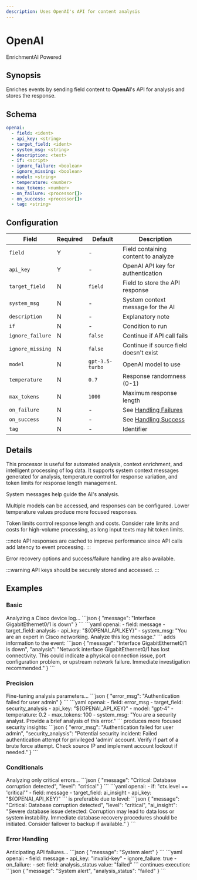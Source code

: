 ```yaml
---
description: Uses OpenAI's API for content analysis
---
```


# OpenAI

<span className="theme-doc-version-badge badge badge--primary">Enrichment</span><span className="theme-doc-version-badge badge badge--secondary">AI Powered</span>

## Synopsis

Enriches events by sending field content to **OpenAI**'s API for analysis and stores the response.

## Schema

```yaml {2-5}
openai:
  - field: <ident>
  - api_key: <string>
  - target_field: <ident>
  - system_msg: <string>
  - description: <text>
  - if: <script>
  - ignore_failure: <boolean>
  - ignore_missing: <boolean>
  - model: <string>
  - temperature: <number>
  - max_tokens: <number>
  - on_failure: <processor[]>
  - on_success: <processor[]>
  - tag: <string>
```

## Configuration

|Field|Required|Default|Description|
|---|---|---|---|
|`field`|Y|-|Field containing content to analyze|
|`api_key`|Y|-|OpenAI API key for authentication|
|`target_field`|N|`field`|Field to store the API response|
|`system_msg`|N|-|System context message for the AI|
|`description`|N|-|Explanatory note|
|`if`|N|-|Condition to run|
|`ignore_failure`|N|`false`|Continue if API call fails|
|`ignore_missing`|N|`false`|Continue if source field doesn't exist|
|`model`|N|`gpt-3.5-turbo`|OpenAI model to use|
|`temperature`|N|`0.7`|Response randomness (0-1)|
|`max_tokens`|N|`1000`|Maximum response length|
|`on_failure`|N|-|See [Handling Failures](../handling-failures.mdx)|
|`on_success`|N|-|See [Handling Success](../handling-success.mdx)|
|`tag`|N|-|Identifier|

## Details

This processor is useful for automated analysis, context enrichment, and intelligent processing of log data. It supports system context messages generated for analysis, temperature control for response variation, and token limits for response length management.

System messages help guide the AI's analysis.

Multiple models can be accessed, and responses can be configured. Lower temperature values produce more focused responses.

Token limits control response length and costs. Consider rate limits and costs for high-volume processing, as long input texts may hit token limits.

:::note
API responses are cached to improve performance since API calls add latency to event processing.
:::

Error recovery options and success/failure handing are also available.

:::warning
API keys should be securely stored and accessed.
:::

## Examples

### Basic

<ExampleGrid>
  <CommentCol>
    Analyzing a Cisco device log...
  </CommentCol>
  <CodeCol>
    ```json
    {
      "message": "Interface GigabitEthernet0/1 is down"
    }
    ```
    ```yaml
    openai:
      - field: message
      - target_field: analysis
      - api_key: "${OPENAI_API_KEY}"
      - system_msg: "You are an expert in Cisco networking. Analyze this log message."
    ```
  </CodeCol>
  <CommentCol>
    adds information to the event:
  </CommentCol>
  <CodeCol>
    ```json
    {
      "message": "Interface GigabitEthernet0/1 is down",
      "analysis": "Network interface GigabitEthernet0/1 has lost connectivity. This could indicate a physical connection issue, port configuration problem, or upstream network failure. Immediate investigation recommended."
    }
    ```
  </CodeCol>
</ExampleGrid>

### Precision

<ExampleGrid>
  <CommentCol>
    Fine-tuning analysis parameters...
  </CommentCol>
  <CodeCol>
    ```json
    {
      "error_msg": "Authentication failed for user admin"
    }
    ```
    ```yaml
    openai:
      - field: error_msg
      - target_field: security_analysis
      - api_key: "${OPENAI_API_KEY}"
      - model: "gpt-4"
      - temperature: 0.2
      - max_tokens: 100
      - system_msg: "You are a security analyst. Provide a brief analysis of this error."
    ```
  </CodeCol>
  <CommentCol>
    produces more focused security insights:
  </CommentCol>
  <CodeCol>
    ```json
    {
      "error_msg": "Authentication failed for user admin",
      "security_analysis": "Potential security incident: Failed authentication attempt for privileged 'admin' account. Verify if part of a brute force attempt. Check source IP and implement account lockout if needed."
    }
    ```
  </CodeCol>
</ExampleGrid>

### Conditionals

<ExampleGrid>
  <CommentCol>
    Analyzing only critical errors...
  </CommentCol>
  <CodeCol>
    ```json
    {
      "message": "Critical: Database corruption detected",
      "level": "critical"
    }
    ```
    ```yaml
    openai:
      - if: "ctx.level == 'critical'"
      - field: message
      - target_field: ai_insight
      - api_key: "${OPENAI_API_KEY}"
    ```
  </CodeCol>
  <CommentCol>
    is preferable due to level:
  </CommentCol>
  <CodeCol>
    ```json
    {
      "message": "Critical: Database corruption detected",
      "level": "critical",
      "ai_insight": "Severe database issue detected: Corruption may lead to data loss or system instability. Immediate database recovery procedures should be initiated. Consider failover to backup if available."
    }
    ```
  </CodeCol>
</ExampleGrid>

### Error Handling

<ExampleGrid>
  <CommentCol>
    Anticipating API failures...
  </CommentCol>
  <CodeCol>
    ```json
    {
      "message": "System alert"
    }
    ```
    ```yaml
    openai:
      - field: message
      - api_key: "invalid-key"
      - ignore_failure: true
      - on_failure:
          - set:
              field: analysis_status
              value: "failed"
    ```
  </CodeCol>
  <CommentCol>
    continues execution:
  </CommentCol>
  <CodeCol>
    ```json
    {
      "message": "System alert",
      "analysis_status": "failed"
    }
    ```
  </CodeCol>
</ExampleGrid>
